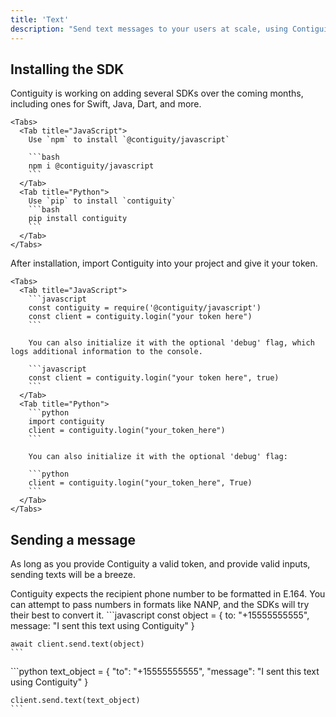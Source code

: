 ```yaml
---
title: 'Text'
description: "Send text messages to your users at scale, using Contiguity."
---
```

## Installing the SDK
<Steps>
  <Step title="Install the SDK">
    Contiguity is working on adding several SDKs over the coming months, including ones for Swift, Java, Dart, and more.

    <Tabs>
      <Tab title="JavaScript">
        Use `npm` to install `@contiguity/javascript`

        ```bash
        npm i @contiguity/javascript
        ```
      </Tab>
      <Tab title="Python">
        Use `pip` to install `contiguity`
        ```bash
        pip install contiguity
        ```
      </Tab>
    </Tabs>
  </Step>

  <Step title="Initialize the Client">
    After installation, import Contiguity into your project and give it your token.

    <Tabs>
      <Tab title="JavaScript">
        ```javascript
        const contiguity = require('@contiguity/javascript')
        const client = contiguity.login("your token here")
        ```

        You can also initialize it with the optional 'debug' flag, which logs additional information to the console.

        ```javascript
        const client = contiguity.login("your token here", true)
        ```
      </Tab>
      <Tab title="Python">
        ```python
        import contiguity
        client = contiguity.login("your_token_here")
        ```

        You can also initialize it with the optional 'debug' flag:

        ```python
        client = contiguity.login("your_token_here", True)
        ```
      </Tab>
    </Tabs>
  </Step>
</Steps>

## Sending a message
As long as you provide Contiguity a valid token, and provide valid inputs, sending texts will be a breeze.

<Note>
  Contiguity expects the recipient phone number to be formatted in E.164. You can attempt to pass numbers in formats like NANP, and the SDKs will try their best to convert it.
</Note>

<Tabs>
  <Tab title="JavaScript">
    ```javascript
    const object = {
        to: "+15555555555",
        message: "I sent this text using Contiguity"
    }

    await client.send.text(object)
    ```
  </Tab>
  <Tab title="Python">
    ```python
    text_object = {
        "to": "+15555555555",
        "message": "I sent this text using Contiguity"
    }

    client.send.text(text_object)
    ```
  </Tab>
</Tabs>